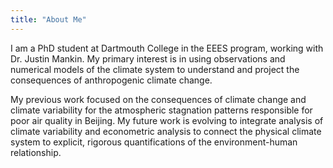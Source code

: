 ```yaml
---
title: "About Me"
---
```


I am a PhD student at Dartmouth College in the EEES program, working with Dr. Justin Mankin. My primary interest is in using observations and numerical models of the climate system to understand and project the consequences of anthropogenic climate change.

My previous work focused on the consequences of climate change and climate variability for the atmospheric stagnation patterns responsible for poor air quality in Beijing. My future work is evolving to integrate analysis of climate variability and econometric analysis to connect the physical climate system to explicit, rigorous quantifications of the environment-human relationship.